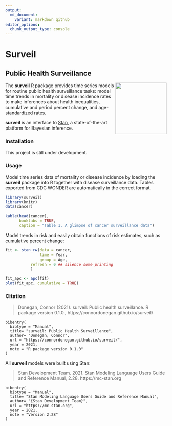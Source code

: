```yaml
---
output:
  md_document:
    variant: markdown_github
editor_options: 
  chunk_output_type: console
---
```


<!-- README.md is generated from README.Rmd. Please edit that file -->

# Surveil

## Public Health Surveillance

<img src="man/figures/logo.png" align="right" width="160" />

The **surveil** R package provides time series models for routine public health surveillance tasks: model time trends in mortality or disease incidence rates to make inferences about health inequalities, cumulative and period percent change, and age-standardized rates. 

**surveil** is an interface to [Stan](https://mc-stan.org), a state-of-the-art platform for Bayesian inference. 

### Installation

This project is still under development.

### Usage

Model time series data of mortality or disease incidence by loading the **surveil** package into R together with disease surveillance data. Tables exported from CDC WONDER are automatically in the correct format.

```r
library(surveil)
library(knitr)
data(cancer)

kable(head(cancer), 
      booktabs = TRUE,
      caption = "Table 1. A glimpse of cancer surveillance data")
```

Model trends in risk and easily obtain functions of risk estimates, such as cumulative percent change:

```r
fit <- stan_rw(data = cancer,
               time = Year,
               group = Age,
	       refresh = 0 ## silence some printing
	       )

fit_apc <- apc(fit)
plot(fit_apc, cumulative = TRUE)
```

### Citation

> Donegan, Connor (2021). surveil: Public health surveillance. R package version 0.1.0., https://connordonegan.github.io/surveil/

```
bibentry(
  bibtype = "Manual",
  title= "surveil: Public Health Surveillance",
  author= "Donegan, Connor",
  url = "https://connordonegan.github.io/surveil/",
  year = 2021,
  note = "R package version 0.1.0"
)
```

All **surveil** models were built using Stan:

> Stan Development Team. 2021. Stan Modeling Language Users Guide and Reference Manual, 2.28. https://mc-stan.org

```
bibentry(
  bibtype = "Manual",
  title= "Stan Modeling Language Users Guide and Reference Manual",
  author= "{Stan Development Team}",
  url = "https://mc-stan.org",
  year = 2021,
  note = "Version 2.28"
)
```

